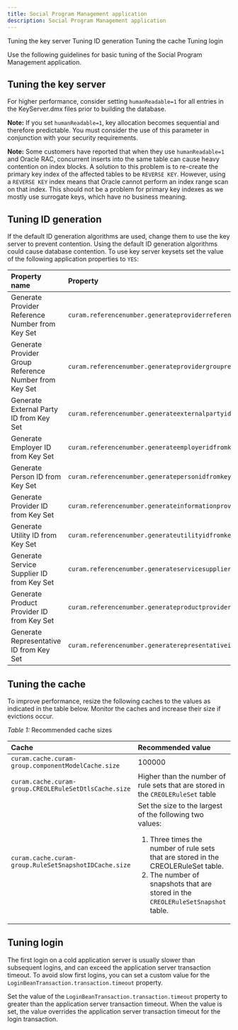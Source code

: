 ```yaml
---
title: Social Program Management application
description: Social Program Management application
---
```


<AnchorLinks small>
  <AnchorLink>Tuning the key server</AnchorLink>
  <AnchorLink>Tuning ID generation</AnchorLink>
  <AnchorLink>Tuning the cache</AnchorLink>
  <AnchorLink>Tuning login</AnchorLink>
</AnchorLinks>

Use the following guidelines for basic tuning of the Social Program Management application.

## Tuning the key server

For higher performance, consider setting `humanReadable=1` for all entries in the KeyServer.dmx files prior to building the database.

<InlineNotification>

**Note:** If you set `humanReadable=1`, key allocation becomes sequential and therefore predictable. You must consider the use of this parameter in conjunction with your security requirements.

</InlineNotification>

<InlineNotification>

**Note:** Some customers have reported that when they use `humanReadable=1` and Oracle RAC, concurrent inserts into
the same table can cause heavy contention on index blocks. A solution to this problem is to re-create the primary
key index of the affected tables to be `REVERSE KEY`. However, using a `REVERSE KEY` index means that Oracle cannot
perform an index range scan on that index. This should not be a problem for primary key indexes as we mostly use
surrogate keys, which have no business meaning.

</InlineNotification>

## Tuning ID generation

If the default ID generation algorithms are used, change them to use the key server to prevent contention.
Using the default ID generation algorithms could cause database contention. To use key server keysets set the value of the following application properties to `YES`:

| Property name  | Property  |
| :------------- | :-------- |
| Generate Provider Reference Number from Key Set | `curam.referencenumber.generateproviderreferencenumberfromkeyset` |
| Generate Provider Group Reference Number from Key Set | `curam.referencenumber.generateprovidergroupreferencenumberfromkeyset` |
| Generate External Party ID from Key Set | `curam.referencenumber.generateexternalpartyidfromkeyset` |
| Generate Employer ID from Key Set | `curam.referencenumber.generateemployeridfromkeyset` |
| Generate Person ID from Key Set | `curam.referencenumber.generatepersonidfromkeyset` |
| Generate Provider ID from Key Set | `curam.referencenumber.generateinformationproviderridfromkeyset` |
| Generate Utility ID from Key Set | `curam.referencenumber.generateutilityidfromkeyset` |
| Generate Service Supplier ID from Key Set | `curam.referencenumber.generateservicesupplieridfromkeyset` |
| Generate Product Provider ID from Key Set | `curam.referencenumber.generateproductprovideridfromkeyset` |
| Generate Representative ID from Key Set | `curam.referencenumber.generaterepresentativeidfromkeyset` |

## Tuning the cache

To improve performance, resize the following caches to the values as indicated in the table below. Monitor the caches and increase their size if evictions occur.

<Caption>

*Table 1:* Recommended cache sizes

</Caption>

| Cache  | Recommended value |
| :----- | :----------------- |
|`curam.cache.curam-group.componentModelCache.size`|100000|
|`curam.cache.curam-group.CREOLERuleSetDtlsCache.size`|Higher than the number of rule sets that are stored in the `CREOLERuleSet` table|
|`curam.cache.curam-group.RuleSetSnapshotIDCache.size`|Set the size to the largest of the following two values:  <ol><li> Three times the number of rule sets that are stored in the CREOLERuleSet table.</li> <li>The number of snapshots that are stored in the `CREOLERuleSetSnapshot` table.</li></ol>|

## Tuning login

The first login on a cold application server is usually slower than subsequent logins, and can exceed
the application server transaction timeout. To avoid slow first logins, you can set a custom value for
the `LoginBeanTransaction.transaction.timeout` property.

Set the value of the `LoginBeanTransaction.transaction.timeout` property to greater than the application server
transaction timeout. When the value is set, the value overrides the application server transaction timeout for the login transaction.
